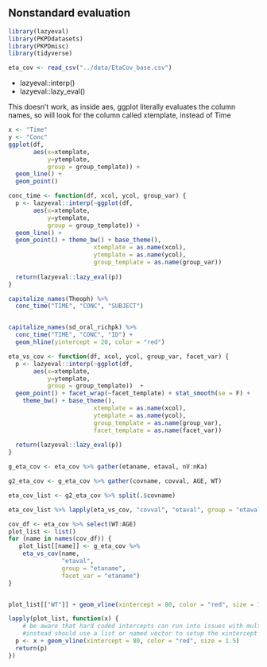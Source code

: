 ## Nonstandard evaluation

```r
library(lazyeval)
library(PKPDdatasets)
library(PKPDmisc)
library(tidyverse)
```

```r
eta_cov <- read_csv("../data/EtaCov_base.csv")
```

* lazyeval::interp()
* lazyeval::lazy_eval()

This doesn't work, as inside aes, ggplot literally evaluates the column names,
so will look for the column called xtemplate, instead of Time

```r
x <- "Time"
y <- "Conc"
ggplot(df, 
       aes(x=xtemplate, 
           y=ytemplate, 
           group = group_template)) + 
  geom_line() + 
  geom_point()
```


```r
conc_time <- function(df, xcol, ycol, group_var) {
  p <- lazyeval::interp(~ggplot(df, 
       aes(x=xtemplate, 
           y=ytemplate, 
           group = group_template)) + 
  geom_line() + 
  geom_point() + theme_bw() + base_theme(),
                        xtemplate = as.name(xcol),
                        ytemplate = as.name(ycol),
                        group_template = as.name(group_var))
    
  return(lazyeval::lazy_eval(p))
}
```


```r
capitalize_names(Theoph) %>%
  conc_time("TIME", "CONC", "SUBJECT")


capitalize_names(sd_oral_richpk) %>%
  conc_time("TIME", "CONC", "ID") +
  geom_hline(yintercept = 20, color = "red")
```



```r
eta_vs_cov <- function(df, xcol, ycol, group_var, facet_var) {
  p <- lazyeval::interp(~ggplot(df, 
       aes(x=xtemplate, 
           y=ytemplate, 
           group = group_template))  + 
  geom_point() + facet_wrap(~facet_template) + stat_smooth(se = F) +
    theme_bw() + base_theme(),
                        xtemplate = as.name(xcol),
                        ytemplate = as.name(ycol),
                        group_template = as.name(group_var),
                        facet_template = as.name(facet_var))
    
  return(lazyeval::lazy_eval(p))
}
```


```r
g_eta_cov <- eta_cov %>% gather(etaname, etaval, nV:nKa)
```

```r
g2_eta_cov <- g_eta_cov %>% gather(covname, covval, AGE, WT)

eta_cov_list <- g2_eta_cov %>% split(.$covname)

```


```r
eta_cov_list %>% lapply(eta_vs_cov, "covval", "etaval", group = "etaval", "etaname")
```






```r
cov_df <- eta_cov %>% select(WT:AGE)
plot_list <- list()
for (name in names(cov_df)) {
   plot_list[[name]] <- g_eta_cov %>% 
    eta_vs_cov(name, 
               "etaval", 
               group = "etaname", 
               facet_var = "etaname")
}


plot_list[["WT"]] + geom_vline(xintercept = 80, color = "red", size = 1.5)

lapply(plot_list, function(x) {
    # be aware that hard coded intercepts can run into issues with multiple plots
    #instead should use a list or named vector to setup the xintercept by cov name
  p <- x + geom_vline(xintercept = 80, color = "red", size = 1.5)
  return(p)
})

```





